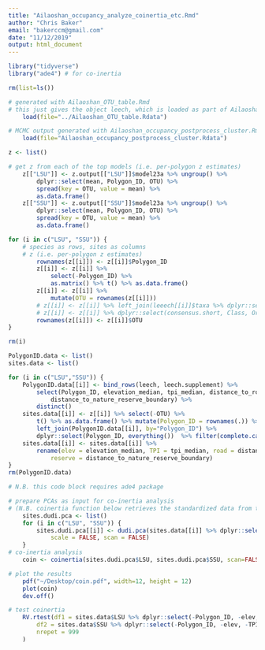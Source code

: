 ```yaml
---
title: "Ailaoshan_occupancy_analyze_coinertia_etc.Rmd"
author: "Chris Baker"
email: "bakerccm@gmail.com"
date: "11/12/2019"
output: html_document
---
```


```r
library("tidyverse")
library("ade4") # for co-inertia
```

```r
rm(list=ls())
```

```r
# generated with Ailaoshan_OTU_table.Rmd
# this just gives the object leech, which is loaded as part of Ailaoshan_occupancy_MCMC_prepare.Rdata below anyway
    load(file="../Ailaoshan_OTU_table.Rdata")

# MCMC output generated with Ailaoshan_occupancy_postprocess_cluster.Rmd
    load(file="Ailaoshan_occupancy_postprocess_cluster.Rdata")
```

```r
z <- list()

# get z from each of the top models (i.e. per-polygon z estimates)
    z[["LSU"]] <- z.output[["LSU"]]$model23a %>% ungroup() %>%
        dplyr::select(mean, Polygon_ID, OTU) %>%
        spread(key = OTU, value = mean) %>%
        as.data.frame()
    z[["SSU"]] <- z.output[["SSU"]]$model23a %>% ungroup() %>%
        dplyr::select(mean, Polygon_ID, OTU) %>%
        spread(key = OTU, value = mean) %>%
        as.data.frame()

for (i in c("LSU", "SSU")) {
    # species as rows, sites as columns
    # z (i.e. per-polygon z estimates)
        rownames(z[[i]]) <- z[[i]]$Polygon_ID
        z[[i]] <- z[[i]] %>%
            select(-Polygon_ID) %>%
            as.matrix() %>% t() %>% as.data.frame()
        z[[i]] <- z[[i]] %>%
            mutate(OTU = rownames(z[[i]]))
        # z[[i]] <- z[[i]] %>% left_join(leeech[[i]]$taxa %>% dplyr::select(-Taxonomy), by="consensus.short")
        # z[[i]] <- z[[i]] %>% dplyr::select(consensus.short, Class, Order, Family, Genus, Species, everything())
        rownames(z[[i]]) <- z[[i]]$OTU
}

rm(i)
```

```r
PolygonID.data <- list()
sites.data <- list()

for (i in c("LSU","SSU")) {
    PolygonID.data[[i]] <- bind_rows(leech, leech.supplement) %>%
        select(Polygon_ID, elevation_median, tpi_median, distance_to_road_median, distance_to_stream_median,
            distance_to_nature_reserve_boundary) %>%
        distinct()
    sites.data[[i]] <- z[[i]] %>% select(-OTU) %>%
        t() %>% as.data.frame() %>% mutate(Polygon_ID = rownames(.)) %>% as_tibble() %>%
        left_join(PolygonID.data[[i]], by="Polygon_ID") %>%
        dplyr::select(Polygon_ID, everything())  %>% filter(complete.cases(.))
    sites.data[[i]] <- sites.data[[i]] %>%
        rename(elev = elevation_median, TPI = tpi_median, road = distance_to_road_median, stream = distance_to_stream_median,
            reserve = distance_to_nature_reserve_boundary)
}
rm(PolygonID.data)
```

```r
# N.B. this code block requires ade4 package

# prepare PCAs as input for co-inertia analysis
# (N.B. coinertia function below retrieves the standardized data from the dudi.pca objects. The PCA results themselves are not used.)
    sites.dudi.pca <- list()
    for (i in c("LSU", "SSU")) {
        sites.dudi.pca[[i]] <- dudi.pca(sites.data[[i]] %>% dplyr::select(-Polygon_ID, -elev, -TPI, -road, -stream, -reserve),
            scale = FALSE, scan = FALSE)
    }
# co-inertia analysis
    coin <- coinertia(sites.dudi.pca$LSU, sites.dudi.pca$SSU, scan=FALSE, nf=3)

# plot the results
    pdf("~/Desktop/coin.pdf", width=12, height = 12)
    plot(coin)
    dev.off()

# test coinertia
    RV.rtest(df1 = sites.data$LSU %>% dplyr::select(-Polygon_ID, -elev, -TPI, -road, -stream, -reserve),
        df2 = sites.data$SSU %>% dplyr::select(-Polygon_ID, -elev, -TPI, -road, -stream, -reserve),
        nrepet = 999
    )
```    

```r

```

